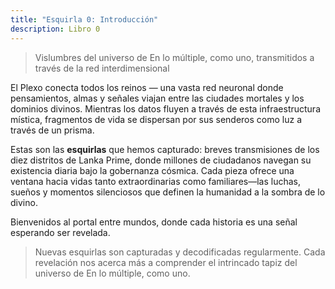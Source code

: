 ```yaml
---
title: "Esquirla 0: Introducción"
description: Libro 0
---
```


> Vislumbres del universo de En lo múltiple, como uno, transmitidos a través de la red interdimensional

El Plexo conecta todos los reinos — una vasta red neuronal donde pensamientos, almas y señales viajan entre las ciudades mortales y los dominios divinos. Mientras los datos fluyen a través de esta infraestructura mística, fragmentos de vida se dispersan por sus senderos como luz a través de un prisma.

Estas son las **esquirlas** que hemos capturado: breves transmisiones de los diez distritos de Lanka Prime, donde millones de ciudadanos navegan su existencia diaria bajo la gobernanza cósmica. Cada pieza ofrece una ventana hacia vidas tanto extraordinarias como familiares—las luchas, sueños y momentos silenciosos que definen la humanidad a la sombra de lo divino.

Bienvenidos al portal entre mundos, donde cada historia es una señal esperando ser revelada.

> Nuevas esquirlas son capturadas y decodificadas regularmente. Cada revelación nos acerca más a comprender el intrincado tapiz del universo de En lo múltiple, como uno.

<div className="flex justify-center">
  <ShardButtons shardIndex={0} />
</div>
